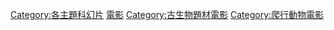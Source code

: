 [[Category:各主題科幻片|Category:各主題科幻片]]
[[Category:恐龍題材作品|電影]]
[[Category:古生物題材電影|Category:古生物題材電影]]
[[Category:爬行動物電影|Category:爬行動物電影]]